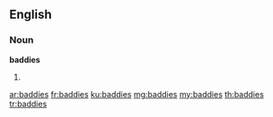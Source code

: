 ==English==

===Noun===
'''baddies'''

# {{plural of|baddie}}

[[ar:baddies]]
[[fr:baddies]]
[[ku:baddies]]
[[mg:baddies]]
[[my:baddies]]
[[th:baddies]]
[[tr:baddies]]